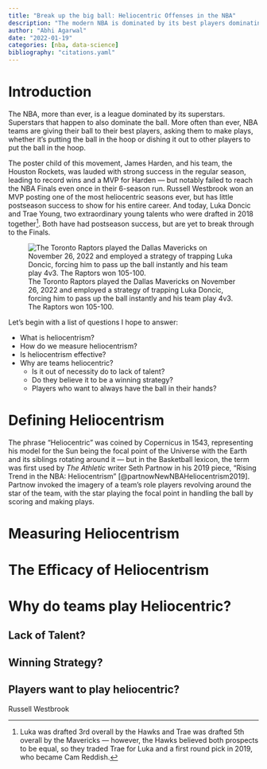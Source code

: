 ```yaml
---
title: "Break up the big ball: Heliocentric Offenses in the NBA"
description: "The modern NBA is dominated by its best players dominating the ball. I investigate whether this strategy is conducive to winning games and postseason success."
author: "Abhi Agarwal"
date: "2022-01-19"
categories: [nba, data-science]
bibliography: "citations.yaml"
---
```


# Introduction

The NBA, more than ever, is a league dominated by its superstars. Superstars that happen to also dominate the ball. More often than ever, NBA teams are giving their ball to their best players, asking them to make plays, whether it's putting the ball in the hoop or dishing it out to other players to put the ball in the hoop.

The poster child of this movement, James Harden, and his team, the Houston Rockets, was lauded with strong success in the regular season, leading to record wins and a MVP for Harden — but notably failed to reach the NBA Finals even once in their 6-season run. Russell Westbrook won an MVP posting one of the most heliocentric seasons ever, but has little postseason success to show for his entire career. And today, Luka Doncic and Trae Young, two extraordinary young talents who were drafted in 2018 together^[Luka was drafted 3rd overall by the Hawks and Trae was drafted 5th overall by the Mavericks — however, the Hawks believed both prospects to be equal, so they traded Trae for Luka and a first round pick in 2019, who became Cam Reddish.]. Both have had postseason success, but are yet to break through to the Finals. 

![The Toronto Raptors played the Dallas Mavericks on November 26, 2022 and employed a strategy of trapping Luka Doncic, forcing him to pass up the ball instantly and his team play 4v3. The Raptors won 105-100.](raptors_trap_luka.jpg){.preview-image}

Let's begin with a list of questions I hope to answer:

* What is heliocentrism?
* How do we measure heliocentrism?
* Is heliocentrism effective?
* Why are teams heliocentric?
    * Is it out of necessity do to lack of talent?
    * Do they believe it to be a winning strategy?
    * Players who want to always have the ball in their hands?

# Defining Heliocentrism

The phrase "Heliocentric" was coined by Copernicus in 1543, representing his model for the Sun being the focal point of the Universe with the Earth and its siblings rotating around it — but in the Basketball lexicon, the term was first used by *The Athletic* writer Seth Partnow in his 2019 piece, "Rising Trend in the NBA: Heliocentrism" [@partnowNewNBAHeliocentrism2019]. Partnow invoked the imagery of a team's role players revolving around the star of the team, with the star playing the focal point in handling the ball by scoring and making plays. 

# Measuring Heliocentrism

# The Efficacy of Heliocentrism

# Why do teams play Heliocentric? 

## Lack of Talent?

## Winning Strategy?

## Players want to play heliocentric?

Russell Westbrook